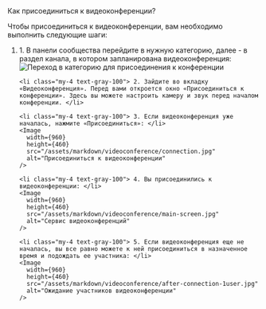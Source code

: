 
<AnchorHeading type="h1" id="join-videoconference">
  Как присоединиться к видеоконференции?
</AnchorHeading>

Чтобы присоединиться к видеоконференции, вам необходимо выполнить следующие шаги:

<ol>
    <li class="my-4 text-gray-100"> 1. В панели сообщества перейдите в нужную категорию, далее - в раздел канала, в котором запланирована видеоконференция: </li>
    <Image
      width={399}
      height={320}
      src="/assets/markdown/videoconference/choose-category.jpg"
      alt="Переход в категорию для присоединения к конференции"
    />

    <li class="my-4 text-gray-100"> 2. Зайдите во вкладку «Видеоконференция». Перед вами откроется окно «Присоединиться к конференции». Здесь вы можете настроить камеру и звук перед началом конференции. </li>

    <li class="my-4 text-gray-100"> 3. Если видеоконференция уже началась, нажмите «Присоединиться»: </li>
    <Image
      width={960}
      height={460}
      src="/assets/markdown/videoconference/connection.jpg"
      alt="Присоединиться к видеоконференции"
    />

    <li class="my-4 text-gray-100"> 4. Вы присоединились к видеоконференции: </li>
    <Image
      width={960}
      height={460}
      src="/assets/markdown/videoconference/main-screen.jpg"
      alt="Сервис видеоконференций"
    />

    <li class="my-4 text-gray-100"> 5. Если видеоконференция еще не началась, вы все равно можете к ней присоединиться в назначенное время и подождать ее участника: </li>
    <Image
      width={960}
      height={460}
      src="/assets/markdown/videoconference/after-connection-1user.jpg"
      alt="Ожидание участников видеоконференции"
    />

</ol>

